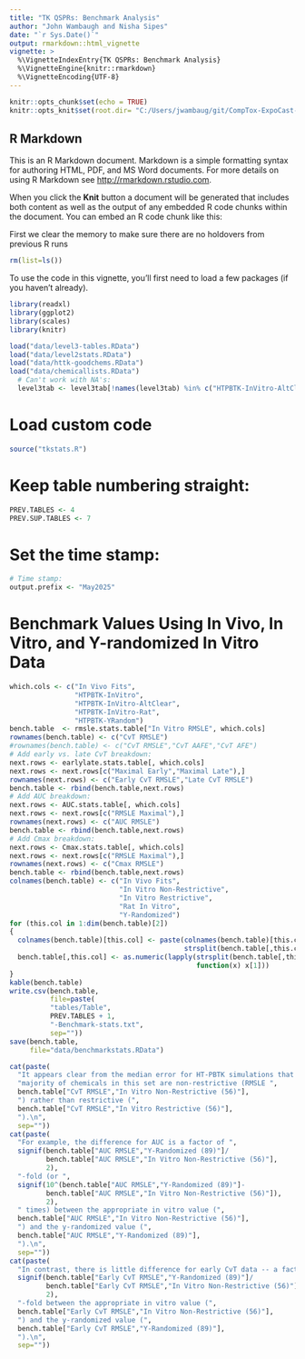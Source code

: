 ```yaml
---
title: "TK QSPRs: Benchmark Analysis"
author: "John Wambaugh and Nisha Sipes"
date: "`r Sys.Date()`"
output: rmarkdown::html_vignette
vignette: >
  %\VignetteIndexEntry{TK QSPRs: Benchmark Analysis}
  %\VignetteEngine{knitr::rmarkdown}
  %\VignetteEncoding{UTF-8}
---
```


```r
knitr::opts_chunk$set(echo = TRUE)
knitr::opts_knit$set(root.dir= "C:/Users/jwambaug/git/CompTox-ExpoCast-HTTKQSPRs/")
```

## R Markdown

This is an R Markdown document. Markdown is a simple formatting syntax for authoring HTML, PDF, and MS Word documents. For more details on using R Markdown see <http://rmarkdown.rstudio.com>.

When you click the **Knit** button a document will be generated that includes both content as well as the output of any embedded R code chunks within the document. You can embed an R code chunk like this:

First we clear the memory to make sure there are no holdovers from previous R runs
```r
rm(list=ls()) 
```

To use the code in this vignette, you'll first need to load a few packages (if you haven't already).
```r
library(readxl)
library(ggplot2)
library(scales)
library(knitr)
```

```r
load("data/level3-tables.RData")
load("data/level2stats.RData")
load("data/httk-goodchems.RData")
load("data/chemicallists.RData")
  # Can't work with NA's:
  level3tab <- level3tab[!names(level3tab) %in% c("HTPBTK-InVitro-AltClear","HTPBTK-InVitro-Rat")]
```

# Load custom code 
```r
source("tkstats.R")
```

# Keep table numbering straight:
```r
PREV.TABLES <- 4
PREV.SUP.TABLES <- 7
```

# Set the time stamp:
```r
# Time stamp:
output.prefix <- "May2025"
```

# Benchmark Values Using In Vivo, In Vitro, and Y-randomized In Vitro Data
```r
which.cols <- c("In Vivo Fits",
                "HTPBTK-InVitro",
                "HTPBTK-InVitro-AltClear",
                "HTPBTK-InVitro-Rat",
                "HTPBTK-YRandom") 
bench.table  <- rmsle.stats.table["In Vitro RMSLE", which.cols]
rownames(bench.table) <- c("CvT RMSLE")
#rownames(bench.table) <- c("CvT RMSLE","CvT AAFE","CvT AFE")
# Add early vs. late CvT breakdown:
next.rows <- earlylate.stats.table[, which.cols]
next.rows <- next.rows[c("Maximal Early","Maximal Late"),]
rownames(next.rows) <- c("Early CvT RMSLE","Late CvT RMSLE")
bench.table <- rbind(bench.table,next.rows)
# Add AUC breakdown:
next.rows <- AUC.stats.table[, which.cols]
next.rows <- next.rows[c("RMSLE Maximal"),]
rownames(next.rows) <- c("AUC RMSLE")
bench.table <- rbind(bench.table,next.rows)
# Add Cmax breakdown:
next.rows <- Cmax.stats.table[, which.cols]
next.rows <- next.rows[c("RMSLE Maximal"),]
rownames(next.rows) <- c("Cmax RMSLE")
bench.table <- rbind(bench.table,next.rows)
colnames(bench.table) <- c("In Vivo Fits",
                           "In Vitro Non-Restrictive",
                           "In Vitro Restrictive",
                           "Rat In Vitro",
                           "Y-Randomized")
for (this.col in 1:dim(bench.table)[2])
{
  colnames(bench.table)[this.col] <- paste(colnames(bench.table)[this.col],
                                           strsplit(bench.table[,this.col]," ")[[1]][2])
  bench.table[,this.col] <- as.numeric(lapply(strsplit(bench.table[,this.col]," "),
                                              function(x) x[1]))
}
kable(bench.table)
write.csv(bench.table,
          file=paste(
          "tables/Table",
          PREV.TABLES + 1,
          "-Benchmark-stats.txt",
          sep=""))
save(bench.table,
     file="data/benchmarkstats.RData")
```
```r
cat(paste(
  "It appears clear from the median error for HT-PBTK simulations that the ",
  "majority of chemicals in this set are non-restrictive (RMSLE ",
  bench.table["CvT RMSLE","In Vitro Non-Restrictive (56)"],
  ") rather than restrictive (",
  bench.table["CvT RMSLE","In Vitro Restrictive (56)"],
  ").\n",
  sep=""))
cat(paste(
  "For example, the difference for AUC is a factor of ",
  signif(bench.table["AUC RMSLE","Y-Randomized (89)"]/
         bench.table["AUC RMSLE","In Vitro Non-Restrictive (56)"],
         2),
  "-fold (or ",
  signif(10^(bench.table["AUC RMSLE","Y-Randomized (89)"]-
         bench.table["AUC RMSLE","In Vitro Non-Restrictive (56)"]),
         2),
  " times) between the appropriate in vitro value (",
  bench.table["AUC RMSLE","In Vitro Non-Restrictive (56)"],
  ") and the y-randomized value (",
  bench.table["AUC RMSLE","Y-Randomized (89)"],
  ").\n",
  sep=""))
cat(paste(
  "In contrast, there is little difference for early CvT data -- a factor of ",
  signif(bench.table["Early CvT RMSLE","Y-Randomized (89)"]/
         bench.table["Early CvT RMSLE","In Vitro Non-Restrictive (56)"],
         2),
  "-fold between the appropriate in vitro value (",
  bench.table["Early CvT RMSLE","In Vitro Non-Restrictive (56)"],
  ") and the y-randomized value (",
  bench.table["Early CvT RMSLE","Y-Randomized (89)"],
  ").\n",
  sep=""))
```
